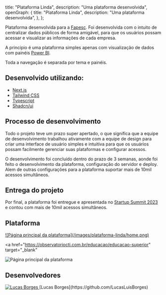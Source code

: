 
  title: "Plataforma Linda",
  description: "Uma plataforma desenvolvida",
  openGraph: {
    title: "Plataforma Linda",
    description: "Uma plataforma desenvolvida",
  },
};

Plataforma desenvolvida para a [Fapesc](https://fapesc.com.br/). Foi desenvolvida com o intuito de centralizar dados públicos de forma amigável, para que os usuários possam acessar e visualizar as informações de cada empresa.

A principio é uma plataforma simples apenas com visualização de dados com painéis [Power BI](https://powerbi.microsoft.com/).

Toda a navegação é separada por tema e painéis.

## Desenvolvido utilizando:

- [Next.js](https://nextjs.org/)
- [Tailwind CSS](https://tailwindcss.com/)
- [Typescript](https://www.typescriptlang.org/)
- [Shadcn/ui](https://ui.shadcn.com/)

## Processo de desenvolvimento

Todo o projeto teve um prazo super apertado, o que significa que a equipe de desenvolvimento trabalhou ativamente com a equipe de design para criar uma interface de usuário simples e intuitiva para que os usuários possam facilmente gerenciar suas plataformas e configurar acessos.

O desenvolvimento foi concluído dentro do prazo de 3 semanas, aonde foi feito o desenvolvimento da plataforma, configuração do servidor e deploy. Alem de outras configurações para a plataforma suportar mais de 10mil acessos simultâneos.

## Entrega do projeto

Por final, a plataforma foi entregue e apresentada no [Startup Summit 2023](https://agenciasebrae.com.br/inovacao-e-tecnologia/startup-summit-2023-chega-ao-fim-com-recorde-de-publico-e-numeros-que-impressionam/) e contou com mais de 10mil acessos simultâneos.

## Plataforma

<a href="https://observatoriocti.com.br/" target="_blank">
  ![Página principal da plataforma](/images/plataforma-linda/home.png)
</a>

<a
  href="https://observatoriocti.com.br/educacao/educacao-superior"
  target="_blank"
>
  ![Página principal da plataforma](/images/plataforma-linda/educacao.png)
</a>

## Desenvolvedores

<div className="flex itens-center gap-2">
  <div className="flex flex-col itens-center text-center">
    <a href="https://github.com/LucasLuisBorges" target="_blank">
      <Image
        src="https://github.com/LucasLuisBorges.png"
        alt="Lucas Borges"
        className="rounded-full bg-gray-100 block  grayscale hover:grayscale-0"
        unoptimized
        width={160}
        height={160}
        priority
      />
    </a>
    [Lucas Borges](https://github.com/LucasLuisBorges)
  </div>
</div>
